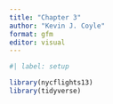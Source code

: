 ```yaml
---
title: "Chapter 3"
author: "Kevin J. Coyle"
format: gfm
editor: visual
---
```


```r
#| label: setup

library(nycflights13)
library(tidyverse)
```
